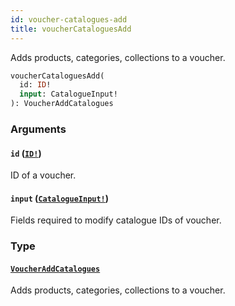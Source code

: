 ```yaml
---
id: voucher-catalogues-add
title: voucherCataloguesAdd
---
```


Adds products, categories, collections to a voucher.

```graphql
voucherCataloguesAdd(
  id: ID!
  input: CatalogueInput!
): VoucherAddCatalogues

```

### Arguments

#### `id` ([`ID!`](/developer/api-reference/scalars/id.mdx))

ID of a voucher.

#### `input` ([`CatalogueInput!`](/developer/api-reference/inputs/catalogue-input.mdx))

Fields required to modify catalogue IDs of voucher.

### Type

#### [`VoucherAddCatalogues`](/developer/api-reference/objects/voucher-add-catalogues.mdx)

Adds products, categories, collections to a voucher.
